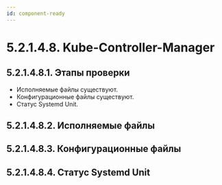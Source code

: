 ```yaml
---
id: component-ready
---
```


# 5.2.1.4.8. Kube-Controller-Manager

## 5.2.1.4.8.1. Этапы проверки
- Исполняемые файлы существуют.
- Конфигурационные файлы существуют.
- Статус Systemd Unit.


## 5.2.1.4.8.2. Исполняемые файлы



## 5.2.1.4.8.3. Конфигурационные файлы



## 5.2.1.4.8.4. Статус Systemd Unit

